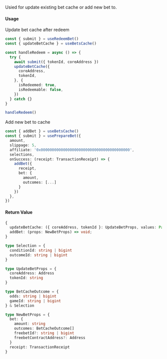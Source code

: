 Usied for update existing bet cache or add new bet to.

#### Usage

Update bet cache after redeem

```ts
const { submit } = useRedeemBet()
const { updateBetCache } = useBetsCache()

const handleRedeem = async () => {
  try {
    await submit({ tokenId, coreAddress })
    updateBetCache({
      coreAddress,
      tokenId,
    }, {
      isRedeemed: true,
      isRedeemable: false,
    })
  } catch {}
}

handleRedeem()
```

Add new bet to cache

```ts
const { addBet } = useBetsCache()
const { submit } = usePrepareBet({
  amount,
  slippage: 5,
  affiliate: '0x0000000000000000000000000000000000000000',
  selections,
  onSuccess: (receipt: TransactionReceipt) => {
    addBet({
      receipt,
      bet: {
        amount,
        outcomes: [...]
      }
    })
  },
})
```

#### Return Value

```ts
{
  updateBetCache: ({ coreAddress, tokenId }: UpdateBetProps, values: Partial<BetFragment>) => void;
  addBet: (props: NewBetProps) => void;
}
```

```ts
type Selection = {
  conditionId: string | bigint
  outcomeId: string | bigint
}

type UpdateBetProps = {
  coreAddress: Address
  tokenId: string
}

type BetCacheOutcome = {
  odds: string | bigint
  gameId: string | bigint
} & Selection

type NewBetProps = {
  bet: {
    amount: string
    outcomes: BetCacheOutcome[]
    freebetId?: string | bigint
    freebetContractAddress?: Address
  }
  receipt: TransactionReceipt
}
```
